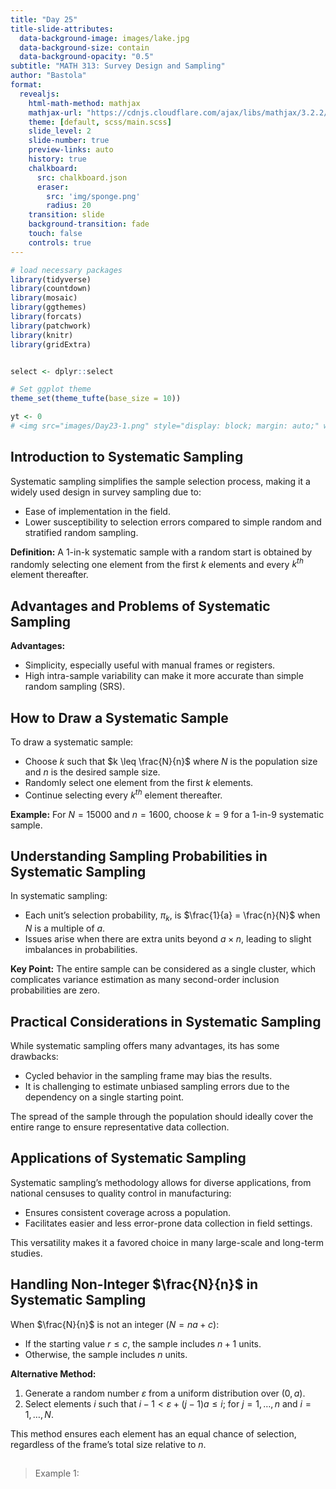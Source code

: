 ```yaml
---
title: "Day 25"
title-slide-attributes:
  data-background-image: images/lake.jpg
  data-background-size: contain
  data-background-opacity: "0.5"
subtitle: "MATH 313: Survey Design and Sampling"
author: "Bastola"
format:
  revealjs:
    html-math-method: mathjax
    mathjax-url: "https://cdnjs.cloudflare.com/ajax/libs/mathjax/3.2.2/MathJax.js"
    theme: [default, scss/main.scss]
    slide_level: 2
    slide-number: true
    preview-links: auto
    history: true
    chalkboard: 
      src: chalkboard.json
      eraser:
        src: 'img/sponge.png'
        radius: 20
    transition: slide
    background-transition: fade    
    touch: false
    controls: true
---
```


```r
# load necessary packages
library(tidyverse)
library(countdown)
library(mosaic)
library(ggthemes)
library(forcats)
library(patchwork)
library(knitr)
library(gridExtra)


select <- dplyr::select

# Set ggplot theme
theme_set(theme_tufte(base_size = 10))

yt <- 0
# <img src="images/Day23-1.png" style="display: block; margin: auto;" width="60%"  loading="lazy" decoding="async">

```


## Introduction to Systematic Sampling {.font80}

::: cle6

Systematic sampling simplifies the sample selection process, making it a widely used design in survey sampling due to:

- Ease of implementation in the field.
- Lower susceptibility to selection errors compared to simple random and stratified random sampling.

**Definition:** A 1-in-k systematic sample with a random start is obtained by randomly selecting one element from the first $k$ elements and every $k^{th}$ element thereafter.

:::


## Advantages and Problems of Systematic Sampling {.font70}

::: cle7

**Advantages:**

- Simplicity, especially useful with manual frames or registers.
- High intra-sample variability can make it more accurate than simple random sampling (SRS).

:::

## How to Draw a Systematic Sample {.font80}

::: cle8

To draw a systematic sample:

- Choose $k$ such that $k \leq \frac{N}{n}$ where $N$ is the population size and $n$ is the desired sample size.
- Randomly select one element from the first $k$ elements.
- Continue selecting every $k^{th}$ element thereafter.

**Example:** For $N=15000$ and $n=1600$, choose $k=9$ for a 1-in-9 systematic sample.
:::


## Understanding Sampling Probabilities in Systematic Sampling {.font80}

::: cle5

In systematic sampling:

- Each unit's selection probability, $\pi_k$, is $\frac{1}{a} = \frac{n}{N}$ when $N$ is a multiple of $a$.
- Issues arise when there are extra units beyond $a \times n$, leading to slight imbalances in probabilities.

**Key Point:** The entire sample can be considered as a single cluster, which complicates variance estimation as many second-order inclusion probabilities are zero.

:::

## Practical Considerations in Systematic Sampling {.font80}

::: cle8

While systematic sampling offers many advantages, its has some drawbacks:

- Cycled behavior in the sampling frame may bias the results.
- It is challenging to estimate unbiased sampling errors due to the dependency on a single starting point.

The spread of the sample through the population should ideally cover the entire range to ensure representative data collection.

:::

## Applications of Systematic Sampling {.font80}

::: cle8

Systematic sampling's methodology allows for diverse applications, from national censuses to quality control in manufacturing:

- Ensures consistent coverage across a population.
- Facilitates easier and less error-prone data collection in field settings.

This versatility makes it a favored choice in many large-scale and long-term studies.

:::


## Handling Non-Integer $\frac{N}{n}$ in Systematic Sampling {.font70}

::: cle4

When $\frac{N}{n}$ is not an integer ($N = na + c$):

- If the starting value $r \leq c$, the sample includes $n+1$ units.
- Otherwise, the sample includes $n$ units.

**Alternative Method:**

1. Generate a random number $\varepsilon$ from a uniform distribution over $(0, a)$.
2. Select elements $i$ such that $i-1 < \varepsilon + (j-1)a \leq i$; for $j = 1, \ldots, n$ and $i = 1, \ldots, N$.

This method ensures each element has an equal chance of selection, regardless of the frame's total size relative to $n$.

:::

## {.font40}

> Example 1:



##

